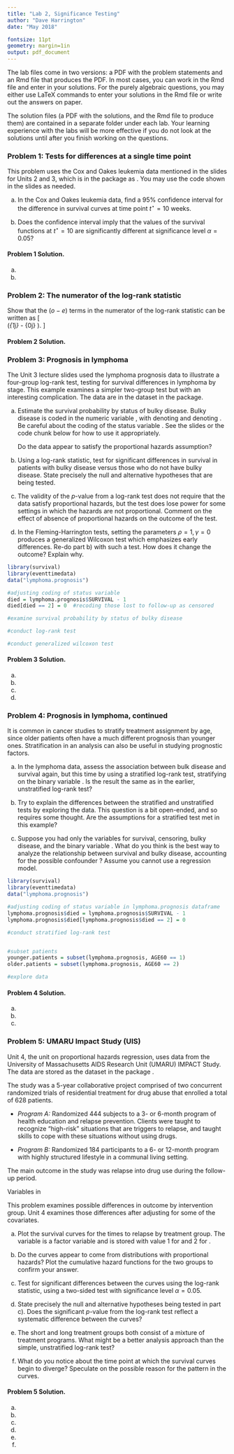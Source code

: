 ---
title: "Lab 2, Significance Testing"
author: "Dave Harrington"
date: "May 2018"

fontsize: 11pt
geometry: margin=1in
output: pdf_document
---

The lab files come in two versions: a PDF with the problem statements and an Rmd file that produces the PDF. In most cases, you can work in the Rmd file and enter in your solutions. For the purely algebraic questions, you may either use LaTeX commands to enter your solutions in the Rmd file or write out the answers on paper. 

The solution files (a PDF with the solutions, and the Rmd file to produce them) are contained in a separate folder under each lab. Your learning experience with the labs will be more effective if you do not look at the solutions until after you finish working on the questions.

### Problem 1: Tests for differences at a single time point

This problem uses the Cox and Oakes leukemia data mentioned in the slides for Units 2 and 3, which is in the \texttt{eventtimedata} package as \texttt{cox.oakes.leukemia}. You may use the code shown in the slides as needed.

a) In the Cox and Oakes leukemia data, find a 95\% confidence interval for the difference in survival curves at time point $t^\star = 10$ weeks.

b) Does the confidence interval imply that the values of the survival functions at $t^\star = 10$ are significantly different at significance level $\alpha = 0.05$?


#### Problem 1 Solution.

a) 

b)  




\newpage

### Problem 2: The numerator of the log-rank statistic

Show that the  ($o-e$) terms in the numerator of the log-rank statistic can be written as
\[   
\frac{r_{0j}r_{1j}}{r_j}(\widehat\lambda_{1j} - \widehat\lambda_{0j} ). 
\]

#### Problem 2 Solution.


\newpage



### Problem 3: Prognosis in lymphoma

The Unit 3 lecture slides used the lymphoma prognosis data to illustrate a four-group log-rank test, testing for survival differences in lymphoma by stage.  This example examines a simpler two-group test but with an interesting complication. The data are in the dataset \texttt{lymphoma.prognosis} in the \texttt{eventtimedata} package.

a)  Estimate the survival probability by status of bulky disease.  Bulky disease is coded in the numeric variable \texttt{BULK},  with \texttt{1} denoting \texttt{not present} and \texttt{2} denoting \texttt{present}. Be careful about the coding of the status variable \texttt{SURVIVAL}. See the slides or the code chunk below for how to use it appropriately.

    Do the data appear to satisfy the proportional hazards assumption?

b) Using a log-rank statistic, test for significant differences in survival in patients with bulky disease versus those who do not have bulky disease. State precisely the null and alternative hypotheses that are being tested.

c)  The validity of the $p$-value from a log-rank test does not require that the data satisfy proportional hazards, but the test does lose power for some settings in which the hazards are not proportional.  Comment on the effect of absence of proportional hazards on the outcome of the test.

d)  In the Fleming-Harrington tests, setting the parameters $\rho = 1, \gamma = 0$ produces a generalized Wilcoxon test which emphasizes early differences.  Re-do part b) with such a test. How does it change the outcome? Explain why.

```{r}
library(survival)
library(eventtimedata)
data("lymphoma.prognosis")

#adjusting coding of status variable
died = lymphoma.prognosis$SURVIVAL - 1
died[died == 2] = 0  #recoding those lost to follow-up as censored

#examine survival probability by status of bulky disease

#conduct log-rank test

#conduct generalized wilcoxon test
```


#### Problem 3 Solution.

a)  

b) 

c) 

d) 




\newpage

### Problem 4: Prognosis in lymphoma, continued

It is common in cancer studies to stratify treatment assignment by age, since older patients often have a much different prognosis than younger ones.  Stratification in an analysis can also be useful in studying prognostic factors.

a)  In the lymphoma data, assess the association between bulk disease and survival again, but this time by using a stratified log-rank test, stratifying on the binary variable \texttt{AGE60}.  Is the result the same as in the earlier, unstratified log-rank test?

b) Try to explain the differences between the stratified and unstratified tests by exploring the data.  This question is a bit open-ended, and so requires some thought.  Are the assumptions for a stratified test met in this example?

c) Suppose you had only the variables for survival, censoring, bulky disease, and the binary variable \texttt{AGE60}.  What do you think is the best way to analyze the relationship between survival and bulky disease, accounting for the possible confounder \texttt{AGE60}?  Assume you cannot use a regression model. 

```{r echo=T, eval=T}
library(survival)
library(eventtimedata)
data("lymphoma.prognosis")

#adjusting coding of status variable in lymphoma.prognosis dataframe
lymphoma.prognosis$died = lymphoma.prognosis$SURVIVAL - 1
lymphoma.prognosis$died[lymphoma.prognosis$died == 2] = 0

#conduct stratified log-rank test


#subset patients
younger.patients = subset(lymphoma.prognosis, AGE60 == 1)
older.patients = subset(lymphoma.prognosis, AGE60 == 2)

#explore data
```

#### Problem 4 Solution.

a)  

b)

c) 



\newpage


### Problem 5: UMARU Impact Study (UIS)

Unit 4, the unit on proportional hazards regression, uses data from the University of Massachusetts AIDS Research Unit (UMARU) IMPACT Study. The data are stored as the dataset \texttt{uis} in the package \texttt{eventtimedata}.  

The study was a 5-year collaborative project comprised of two concurrent randomized trials of residential treatment for drug abuse that enrolled a total of 628 patients.

  -  *Program A:* Randomized 444 subjects to a 3- or 6-month program of health education and relapse prevention. Clients were taught to recognize "high-risk" situations that are triggers to relapse, and taught skills to cope with these situations without using drugs.

  - *Program B:* Randomized 184 participants to a 6- or 12-month program with highly structured lifestyle in a communal living setting.
  
The main outcome in the study was relapse into drug use during the follow-up period.

Variables in \texttt{uis}
\begin{tabular}{ll}
 \texttt{id} &  Subject ID (1-628)\\
 \texttt{age} &  Age in years\\
 \texttt{beck} &  Beck depression score\\
 \texttt{hercoc} &  Heroine or cocaine use prior to entry\\
 \texttt{ivhx} &  IV drug use at admission\\
 \texttt{ndrugtx} &  Number of previous drug treatments\\
 \texttt{race} &  Race (\texttt{white}, \texttt{other})\\
 \texttt{treat} &  Treatment assignment (\texttt{short}, \texttt{long})\\
 \texttt{site} &  Treatment program \\
 \texttt{los} &  Length of stay in treatment (days)\\
 \texttt{time} &  Time to return to drug use (days)\\
 \texttt{censor} &  Indicator of drug use relapse (1 = \texttt{yes}, 0 = \texttt{censored})
\end{tabular}

This problem examines possible differences in outcome by intervention group.  Unit 4 examines those differences after adjusting for some of the covariates.

a)  Plot the survival curves for the times to relapse by treatment group.  The variable \texttt{treat} is a factor variable and is stored with value 1 for \texttt{short} and 2 for \texttt{long}.

b)  Do the curves appear to come from distributions with proportional hazards?  Plot the cumulative hazard functions for the two groups to confirm your answer.

c) Test for significant differences between the curves using the log-rank statistic, using a two-sided test with significance level $\alpha = 0.05$.

d)  State precisely the null and alternative hypotheses being tested in part c). Does the significant $p$-value from the log-rank test reflect a systematic difference between the curves?

e) The short and long treatment groups both consist of a mixture of treatment programs. What might be a better analysis approach than the simple, unstratified log-rank test?

f)  What do you notice about the time point at which the survival curves begin to diverge? Speculate on the possible reason for the pattern in the curves.


#### Problem 5 Solution.

a) 

b)  

c) 

d) 

e) 

f)  
